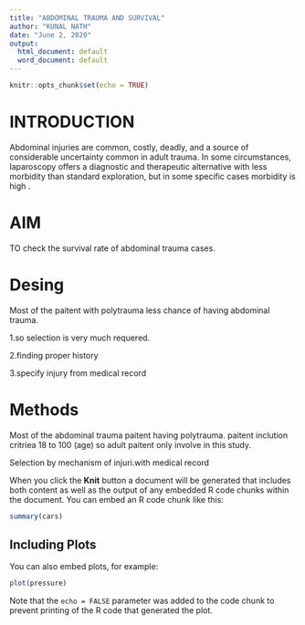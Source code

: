```yaml
---
title: "ABDOMINAL TRAUMA AND SURVIVAL"
author: "KUNAL NATH"
date: "June 2, 2020"
output:
  html_document: default
  word_document: default
---
```


```r
knitr::opts_chunk$set(echo = TRUE)
```

# INTRODUCTION

 Abdominal injuries are common, costly, deadly, and a source of considerable uncertainty common in adult  trauma. In some circumstances, laparoscopy offers a diagnostic and therapeutic alternative with less morbidity than standard exploration, but in some specific cases morbidity is high .
 
# AIM

TO check the survival rate of abdominal trauma cases.

# Desing

Most of the paitent with polytrauma less chance of having abdominal trauma.

1.so selection is very much requered.

2.finding proper history

3.specify injury from medical record

 
# Methods

Most of the abdominal trauma paitent having polytrauma.
paitent inclution critriea 18 to 100 (age) so adult paitent only involve in this study.

Selection by mechanism of injuri.with medical record

When you click the **Knit** button a document will be generated that includes both content as well as the output of any embedded R code chunks within the document. You can embed an R code chunk like this:

```r
summary(cars)
```

## Including Plots

You can also embed plots, for example:

```r
plot(pressure)
```

Note that the `echo = FALSE` parameter was added to the code chunk to prevent printing of the R code that generated the plot.
